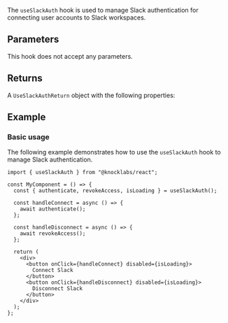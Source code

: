 The `useSlackAuth` hook is used to manage Slack authentication for connecting user accounts to Slack workspaces.

## Parameters

This hook does not accept any parameters.

## Returns

A `UseSlackAuthReturn` object with the following properties:

<Attributes>
  <Attribute
    name="authenticate"
    type="(options?: SlackAuthOptions) => Promise<void>"
    description="Function to initiate Slack authentication flow."
  />
  <Attribute
    name="revokeAccess"
    type="() => Promise<void>"
    description="Function to revoke Slack access for the current user."
  />
  <Attribute
    name="isLoading"
    type="boolean"
    description="Whether an authentication operation is in progress."
  />
</Attributes>

## Example

### Basic usage

The following example demonstrates how to use the `useSlackAuth` hook to manage Slack authentication.

```tsx
import { useSlackAuth } from "@knocklabs/react";

const MyComponent = () => {
  const { authenticate, revokeAccess, isLoading } = useSlackAuth();

  const handleConnect = async () => {
    await authenticate();
  };

  const handleDisconnect = async () => {
    await revokeAccess();
  };

  return (
    <div>
      <button onClick={handleConnect} disabled={isLoading}>
        Connect Slack
      </button>
      <button onClick={handleDisconnect} disabled={isLoading}>
        Disconnect Slack
      </button>
    </div>
  );
};
```
